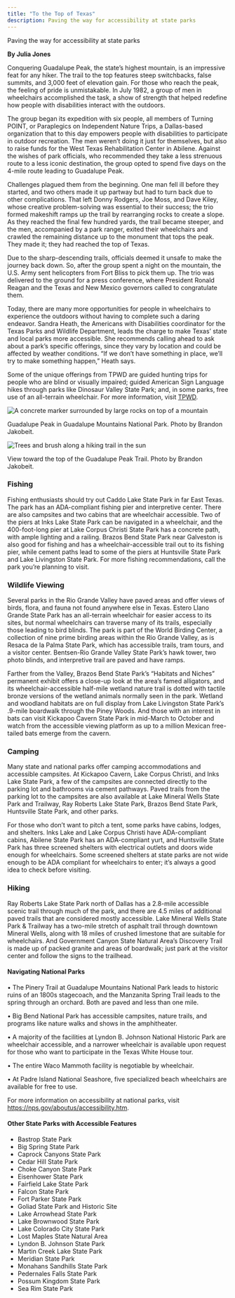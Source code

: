 ```yaml
---
title: "To the Top of Texas"
description: Paving the way for accessibility at state parks
---
```


<PageDescription>

Paving the way for accessibility at state parks

</PageDescription>

**By Julia Jones**

<Row>
<Column colSm={12} colMd={4} colLg={6}>

Conquering Guadalupe Peak, the state’s highest mountain, is an impressive feat for any hiker. The trail to the top features steep switchbacks, false summits, and 3,000 feet of elevation gain. For those who reach the peak, the feeling of pride is unmistakable. In July 1982, a group of men in wheelchairs accomplished the task, a show of strength that helped redefine how people with disabilities interact with the outdoors. 

The group began its expedition with six people, all members of Turning POINT, or Paraplegics on Independent Nature Trips, a Dallas-based organization that to this day empowers people with disabilities to participate in outdoor recreation. The men weren’t doing it just for themselves, but also to raise funds for the West Texas Rehabilitation Center in Abilene. Against the wishes of park officials, who recommended they take a less strenuous route to a less iconic destination, the group opted to spend five days on the 4-mile route leading to Guadalupe Peak.

Challenges plagued them from the beginning. One man fell ill before they started, and two others made it up partway but had to turn back due to other complications. That left Donny Rodgers, Joe Moss, and Dave Kiley, whose creative problem-solving was essential to their success; the trio formed makeshift ramps up the trail by rearranging rocks to create a slope. As they reached the final few hundred yards, the trail became steeper, and the men, accompanied by a park ranger, exited their wheelchairs and crawled the remaining distance up to the monument that tops the peak. They made it; they had reached the top of Texas.


Due to the sharp-descending trails, officials deemed it unsafe to make the journey back down. So, after the group spent a night on the mountain, the U.S. Army sent helicopters from Fort Bliss to pick them up. The trio was delivered to the ground for a press conference, where President Ronald Reagan and the Texas and New Mexico governors called to congratulate them.

Today, there are many more opportunities for people in wheelchairs to experience the outdoors without having to complete such a daring endeavor. Sandra Heath, the Americans with Disabilities coordinator for the Texas Parks and Wildlife Department, leads the charge to make Texas’ state and local parks more accessible. She recommends calling ahead to ask about a park’s specific offerings, since they vary by location and could be affected by weather conditions. “If we don’t have something in place, we’ll try to make something happen,” Heath says.

Some of the unique offerings from TPWD are guided hunting trips for people who are blind or visually impaired; guided American Sign Language hikes through parks like Dinosaur Valley State Park; and, in some parks, free use of an all-terrain wheelchair. For more information, visit [TPWD](https://tpwd.texas.gov/state-parks/park-information/accessibility).

</Column>

<Column colSm={12} colMd={4} colLg={6}>

![A concrete marker surrounded by large rocks on top of a mountain](images/top-of-guadalupe-peak.jpg)
<Caption>Guadalupe Peak in Guadalupe Mountains National Park. Photo by Brandon Jakobeit.</Caption>

![Trees and brush along a hiking trail in the sun](images/view-hiking-guadalupe-peak.jpg)
<Caption>View toward the top of the Guadalupe Peak Trail. Photo by Brandon Jakobeit.</Caption>

</Column>

</Row>

<Row>
<Column colSm={12} colMd={5} colLg={8}>

### Fishing

Fishing enthusiasts should try out Caddo Lake State Park in far East Texas. The park has an ADA-compliant fishing pier and interpretive center. There are also campsites and two cabins that are wheelchair accessible. Two of the piers at Inks Lake State Park can be navigated in a wheelchair, and the 400-foot-long pier at Lake Corpus Christi State Park has a concrete path, with ample lighting and a railing. Brazos Bend State Park near Galveston is also good for fishing and has a wheelchair-accessible trail out to its fishing pier, while cement paths lead to some of the piers at Huntsville State Park and Lake Livingston State Park. For more fishing recommendations, call the park you’re planning to visit.

### Wildlife Viewing

Several parks in the Rio Grande Valley have paved areas and offer views of birds, flora, and fauna not found anywhere else in Texas. Estero Llano Grande State Park has an all-terrain wheelchair for easier access to its sites, but normal wheelchairs can traverse many of its trails, especially those leading to bird blinds. The park is part of the World Birding Center, a collection of nine prime birding areas within the Rio Grande Valley, as is Resaca de la Palma State Park, which has accessible trails, tram tours, and a visitor center. Bentsen-Rio Grande Valley State Park’s hawk tower, two photo blinds, and interpretive trail are paved and have ramps.

Farther from the Valley, Brazos Bend State Park’s “Habitats and Niches” permanent exhibit offers a close-up look at the area’s famed alligators, and its wheelchair-accessible half-mile wetland nature trail is dotted with tactile bronze versions of the wetland animals normally seen in the park. Wetland and woodland habitats are on full display from Lake Livingston State Park’s .9-mile boardwalk through the Piney Woods. And those with an interest in bats can visit Kickapoo Cavern State Park in mid-March to October and watch from the accessible viewing platform as up to a million Mexican free-tailed bats emerge from the cavern.

### Camping

Many state and national parks offer camping accommodations and accessible campsites. At Kickapoo Cavern, Lake Corpus Christi, and Inks Lake State Park, a few of the campsites are connected directly to the parking lot and bathrooms via cement pathways. Paved trails from the parking lot to the campsites are also available at Lake Mineral Wells State Park and Trailway, Ray Roberts Lake State Park, Brazos Bend State Park, Huntsville State Park, and other parks.

For those who don’t want to pitch a tent, some parks have cabins, lodges, and shelters. Inks Lake and Lake Corpus Christi have ADA-compliant cabins, Abilene State Park has an ADA-compliant yurt, and Huntsville State Park has three screened shelters with electrical outlets and doors wide enough for wheelchairs. Some screened shelters at state parks are not wide enough to be ADA compliant for wheelchairs to enter; it’s always a good idea to check before visiting.

### Hiking

Ray Roberts Lake State Park north of Dallas has a 2.8-mile accessible scenic trail through much of the park, and there are 4.5 miles of additional paved trails that are considered mostly accessible. Lake Mineral Wells State Park & Trailway has a two-mile stretch of asphalt trail through downtown Mineral Wells, along with 18 miles of crushed limestone that are suitable for wheelchairs. And Government Canyon State Natural Area’s Discovery Trail is made up of packed granite and areas of boardwalk; just park at the visitor center and follow the signs to the trailhead. 

</Column>

<Column colSm={12} colMd={2} colLg={4}>

#### Navigating National Parks

• The Pinery Trail at Guadalupe Mountains National Park leads to historic ruins of an 1800s stagecoach, and the Manzanita Spring Trail leads to the spring through an orchard. Both are paved and less than one mile.


• Big Bend National Park has accessible campsites, nature trails, and programs like nature walks and shows in the amphitheater. 

• A majority of the facilities at Lyndon B. Johnson National Historic Park are wheelchair accessible, and a narrower wheelchair is available upon request for those who want to participate in the Texas White House tour.

• The entire Waco Mammoth facility is negotiable by wheelchair.

• At Padre Island National Seashore, five specialized beach wheelchairs are available for free to use. 

For more information on accessibility at national parks, visit https://nps.gov/aboutus/accessibility.htm. 

#### Other State Parks with Accessible Features

- Bastrop State Park
- Big Spring State Park
- Caprock Canyons State Park
- Cedar Hill State Park
- Choke Canyon State Park
- Eisenhower State Park
- Fairfield Lake State Park
- Falcon State Park
- Fort Parker State Park
- Goliad State Park and Historic Site
- Lake Arrowhead State Park
- Lake Brownwood State Park
- Lake Colorado City State Park
- Lost Maples State Natural Area
- Lyndon B. Johnson State Park
- Martin Creek Lake State Park
- Meridian State Park
- Monahans Sandhills State Park
- Pedernales Falls State Park
- Possum Kingdom State Park
- Sea Rim State Park

</Column>

</Row>

<Row>

<Column colSm={3} colMd={3} colLg={5}>

<Ad file="static-visit-cedar-hill.jpg"/>

</Column>

</Row>